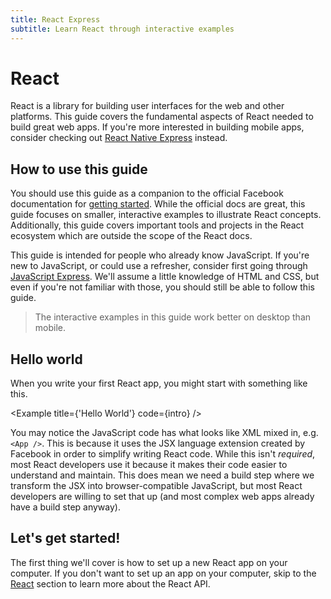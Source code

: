 ```yaml
---
title: React Express
subtitle: Learn React through interactive examples
---
```



# React

React is a library for building user interfaces for the web and other platforms. This guide covers the fundamental aspects of React needed to build great web apps. If you're more interested in building mobile apps, consider checking out [React Native Express](http://reactnativeexpress.com) instead.

## How to use this guide

You should use this guide as a companion to the official Facebook documentation for [getting started](https://reactjs.org/docs/getting-started.html). While the official docs are great, this guide focuses on smaller, interactive examples to illustrate React concepts. Additionally, this guide covers important tools and projects in the React ecosystem which are outside the scope of the React docs.

This guide is intended for people who already know JavaScript. If you're new to JavaScript, or could use a refresher, consider first going through [JavaScript Express](https://javascript.express). We'll assume a little knowledge of HTML and CSS, but even if you're not familiar with those, you should still be able to follow this guide.

> The interactive examples in this guide work better on desktop than mobile.

## Hello world

When you write your first React app, you might start with something like this.

<Example title={'Hello World'} code={intro} />

You may notice the JavaScript code has what looks like XML mixed in, e.g. `<App />`. This is because it uses the JSX language extension created by Facebook in order to simplify writing React code. While this isn't _required_, most React developers use it because it makes their code easier to understand and maintain. This does mean we need a build step where we transform the JSX into browser-compatible JavaScript, but most React developers are willing to set that up (and most complex web apps already have a build step anyway).

## Let's get started!

The first thing we'll cover is how to set up a new React app on your computer. If you don't want to set up an app on your computer, skip to the [React](/react) section to learn more about the React API.
